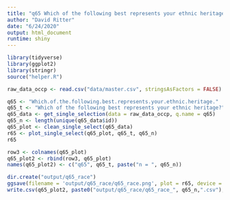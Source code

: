 ```yaml
---
title: "q65 Which of the following best represents your ethnic heritage?"
author: "David Ritter"
date: "6/24/2020"
output: html_document
runtime: shiny
---
```


```r
library(tidyverse)
library(ggplot2)
library(stringr)
source("helper.R")
```

```r
raw_data_occp <- read.csv("data/master.csv", stringsAsFactors = FALSE)
```

```r
q65 <- "Which.of.the.following.best.represents.your.ethnic.heritage."
q65_t <- "Which of the following best represents your ethnic heritage?"
q65_data <- get_single_selection(data = raw_data_occp, q.name = q65)
q65_n <- length(unique(q65_data$id))
q65_plot <- clean_single_select(q65_data)
r65 <- plot_single_select(q65_plot, q65_t, q65_n)
r65
```

```r
row3 <- colnames(q65_plot)
q65_plot2 <- rbind(row3, q65_plot)
names(q65_plot2) <- c("q65", q65_t, paste("n = ", q65_n))
```

```r
dir.create("output/q65_race")
ggsave(filename = 'output/q65_race/q65_race.png', plot = r65, device = 'png')
write.csv(q65_plot2, paste0("output/q65_race/q65_race_", q65_n,".csv"), row.names=F)
```



